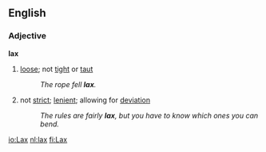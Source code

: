 ==English==
===Adjective===
'''lax'''
#[[loose]]; not [[tight]] or [[taut]]
#:''The rope fell '''lax'''.''
#not [[strict]]; [[lenient]]; allowing for [[deviation]]
#:''The rules are fairly '''lax''', but you have to know which ones you can bend.''

[[io:Lax]]
[[nl:lax]]
[[fi:Lax]]
